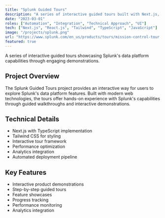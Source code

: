 ```yaml
---
title: "Splunk Guided Tours"
description: "A series of interactive guided tours built with Next.js, TypeScript, and Tailwind, showcasing Splunk's data platform capabilities."
date: "2023-03-01"
roles: ["Automation", "Integration", "Technical Approach", "UI"]
tech: ["Next.js", "React.js", "Tailwind", "TypeScript", "JavaScript"]
image: "/projects/splunk.png"
url: "https://www.splunk.com/en_us/products/tours/mission-control-tour.html"
featured: true
---
```


A series of interactive guided tours showcasing Splunk's data platform capabilities through engaging demonstrations.

## Project Overview

The Splunk Guided Tours project provides an interactive way for users to explore Splunk's data platform features. Built with modern web technologies, the tours offer hands-on experience with Splunk's capabilities through guided walkthroughs and interactive demonstrations.

## Technical Details

- Next.js with TypeScript implementation
- Tailwind CSS for styling
- Interactive tour framework
- Performance optimization
- Analytics integration
- Automated deployment pipeline

## Key Features

- Interactive product demonstrations
- Step-by-step guided tours
- Feature showcases
- Progress tracking
- Performance monitoring
- Analytics integration
